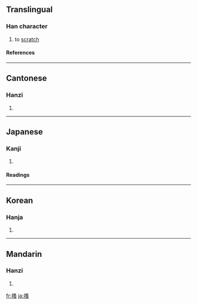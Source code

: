 {{see|掻}}

==Translingual==
===Han character===
{{Han char|rn=64|rad=手|as=10|sn=13|four=5703<sub>6</sub>|canj=手水戈戈 (QEII)}}
# to [[scratch]]
====References====
{{Han ref|kx=0446.250|dkj=12477|dj=0797.090|hdz=31939.060|uh=6414|ud=25620|bh=B76B|bd=46955}}
----
==Cantonese==
===Hanzi===
{{yue-hanzi|jyut=|y=sou1}}
# {{defn|Cantonese}}
----
==Japanese==
===Kanji===
{{ja-kanji|grade=|rs=手10}}
# {{defn|Japanese}} 
====Readings====
{{ja-readings|on=[[そう]] (sō)|kun=[[かく]] (kaku)}}
----
==Korean==
===Hanja===
{{ko-hanja|hangeul=소|eumhun=|rv=so|mr=so|y=so}}
# {{defn|Korean}}
----
==Mandarin==
===Hanzi===
{{cmn-hanzi|pin=[[sāo]] ([[sao1]])|wg=sao<sup>1</sup>}}
# {{defn|Mandarin}}

[[fr:搔]]
[[ja:搔]]